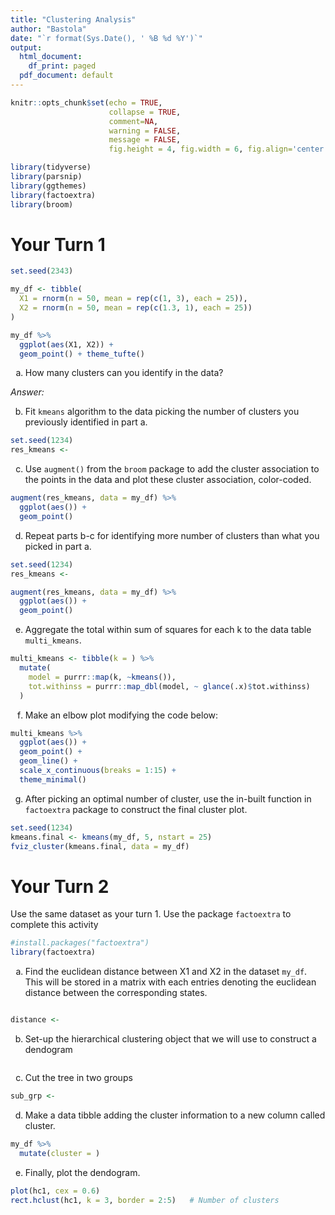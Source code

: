 ```yaml
---
title: "Clustering Analysis"
author: "Bastola"
date: "`r format(Sys.Date(), ' %B %d %Y')`"
output:
  html_document:
    df_print: paged
  pdf_document: default
---
```


```r
knitr::opts_chunk$set(echo = TRUE, 
                      collapse = TRUE, 
                      comment=NA, 
                      warning = FALSE,
                      message = FALSE,
                      fig.height = 4, fig.width = 6, fig.align='center')

library(tidyverse) 
library(parsnip)
library(ggthemes)
library(factoextra)
library(broom)
```


# Your Turn 1

```r
set.seed(2343)

my_df <- tibble(
  X1 = rnorm(n = 50, mean = rep(c(1, 3), each = 25)),
  X2 = rnorm(n = 50, mean = rep(c(1.3, 1), each = 25))
)

my_df %>%
  ggplot(aes(X1, X2)) +
  geom_point() + theme_tufte() 
```


a. How many clusters can you identify in the data?

*Answer:* 

b. Fit `kmeans` algorithm to the data picking the number of clusters you previously identified in part a.

```r
set.seed(1234)
res_kmeans <-
```

c.  Use `augment()` from the `broom` package to add the cluster association to the points in the data and plot these cluster association, color-coded.

```r
augment(res_kmeans, data = my_df) %>%
  ggplot(aes()) +
  geom_point()
```

d. Repeat parts b-c for identifying more number of clusters than what you picked in part a.

```r
set.seed(1234)
res_kmeans <- 
```


```r
augment(res_kmeans, data = my_df) %>%
  ggplot(aes()) +
  geom_point()
```

e. Aggregate the total within sum of squares for each k to the data table `multi_kmeans`.

```r
multi_kmeans <- tibble(k = ) %>%
  mutate(
    model = purrr::map(k, ~kmeans()),
    tot.withinss = purrr::map_dbl(model, ~ glance(.x)$tot.withinss)
  )
```


f. Make an elbow plot modifying the code below:

```r
multi_kmeans %>%
  ggplot(aes()) +
  geom_point() +
  geom_line() +
  scale_x_continuous(breaks = 1:15) +
  theme_minimal()
```


g. After picking an optimal number of cluster, use the in-built function in `factoextra` package to construct the final cluster plot.


```r
set.seed(1234)
kmeans.final <- kmeans(my_df, 5, nstart = 25)
fviz_cluster(kmeans.final, data = my_df)
```


# Your Turn 2

Use the same dataset as your turn 1. Use the package `factoextra` to complete this activity

```r
#install.packages("factoextra")
library(factoextra)
```

a. Find the euclidean distance between X1 and X2 in the dataset `my_df`. This will be stored in a matrix with each entries denoting the euclidean distance between the corresponding states.

```r

```


```r
distance <- 
```


b. Set-up the hierarchical clustering object that we will use to construct a dendogram

```r

```



c. Cut the tree in two groups

```r
sub_grp <- 

```


d. Make a data tibble adding the cluster information to a new column called cluster.

```r
my_df %>% 
  mutate(cluster = ) 
```
e. Finally, plot the dendogram.

```r
plot(hc1, cex = 0.6)
rect.hclust(hc1, k = 3, border = 2:5)   # Number of clusters
```

